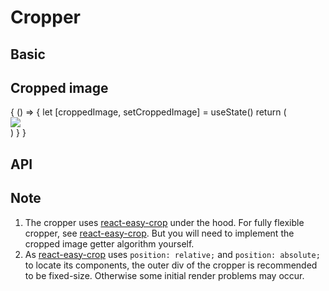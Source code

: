 



<Meta title="Cropper" component={Subject}/>

# Cropper

## Basic

<Preview>
  <Story name="cropper displayed">
    <Subject image={example}/>
  </Story>
</Preview>

## Cropped image

<Preview>
  <Story name="obtain cropped image">
    {
      () => {
        let [croppedImage, setCroppedImage] = useState()
        return (
          <div style={{display: 'flex'}}>
            <Subject image={example} onChange={setCroppedImage}/>
            <img src={croppedImage} style={{
              marginLeft: '2rem',
              width: 'auto',
              height: '267px',
              borderRadius: '50%',
            }}/>
          </div>
        )
      }
    }
  </Story>
</Preview>

## API

<Props of={Subject} />

## Note

1. The cropper uses [react-easy-crop] under the hood. For fully flexible cropper, see [react-easy-crop]. But you will need to implement the cropped image getter algorithm yourself.
2. As [react-easy-crop] uses `position: relative;` and `position: absolute;` to locate its components, the outer div of the cropper is recommended to be fixed-size. Otherwise some initial render problems may occur.

[react-easy-crop]: https://www.npmjs.com/package/react-easy-crop
